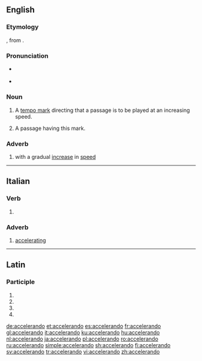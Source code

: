 ==English==

===Etymology===
{{borrowing|it|accelerando|lang=en}}, from {{etyl|la|en}} {{term|accelero|lang=la}}.

===Pronunciation===
* {{a|US}} {{IPA|/ɑ.ˌtʃɛl.ə.ˈɹɑn.do/|lang=en}}
* {{a|UK}} {{IPA|/æksɛləˈɹændəʊ/|lang=en}}

===Noun===
{{en-noun}}

# {{context|music|lang=en}} A [[tempo mark]] directing that a passage is to be played at an increasing speed.
# {{context|music|lang=en}} A passage having this mark.

===Adverb===
{{en-adv|-}}

# {{label|en|music}} with a gradual [[increase]] in [[speed]]

----

==Italian==

===Verb===
{{head|it|gerund}}

# {{gerund of|accelerare|lang=it}}

===Adverb===
{{it-adv}}

# [[accelerating]]

----

==Latin==

===Participle===
{{la-part-form|accelerandō}}

# {{inflection of|accelerandus||dat|m|s|lang=la}}
# {{inflection of|accelerandus||dat|n|s|lang=la}}
# {{inflection of|accelerandus||abl|m|s|lang=la}}
# {{inflection of|accelerandus||abl|n|s|lang=la}}

[[de:accelerando]]
[[et:accelerando]]
[[es:accelerando]]
[[fr:accelerando]]
[[gl:accelerando]]
[[it:accelerando]]
[[ku:accelerando]]
[[hu:accelerando]]
[[nl:accelerando]]
[[ja:accelerando]]
[[pl:accelerando]]
[[ro:accelerando]]
[[ru:accelerando]]
[[simple:accelerando]]
[[sh:accelerando]]
[[fi:accelerando]]
[[sv:accelerando]]
[[tr:accelerando]]
[[vi:accelerando]]
[[zh:accelerando]]